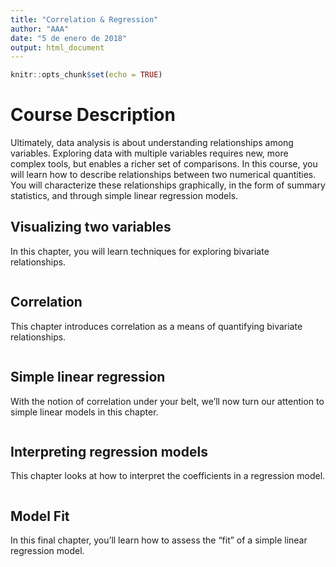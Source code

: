 ```yaml
---
title: "Correlation & Regression"
author: "AAA"
date: "5 de enero de 2018"
output: html_document
---
```


```r
knitr::opts_chunk$set(echo = TRUE)
```


# Course Description

Ultimately, data analysis is about understanding relationships among variables. Exploring data with multiple variables requires new, more complex tools, but enables a richer set of comparisons. In this course, you will learn how to describe relationships between two numerical quantities. You will characterize these relationships graphically, in the form of summary statistics, and through simple linear regression models.


## Visualizing two variables

In this chapter, you will learn techniques for exploring bivariate relationships.

```r

```

## Correlation

This chapter introduces correlation as a means of quantifying bivariate relationships.

```r

```

## Simple linear regression

With the notion of correlation under your belt, we'll now turn our attention to simple linear models in this chapter.

```r

```

## Interpreting regression models

This chapter looks at how to interpret the coefficients in a regression model.

```r

```

## Model Fit

In this final chapter, you'll learn how to assess the "fit" of a simple linear regression model.

```r

```

